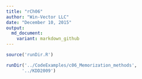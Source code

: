```yaml
---
title: "rCh06"
author: "Win-Vector LLC"
date: "December 10, 2015"
output:
  md_document:
    variant: markdown_github
---
```


```r
source('runDir.R')
```

```r
runDir('../CodeExamples/c06_Memorization_methods',
      '../KDD2009')
```
